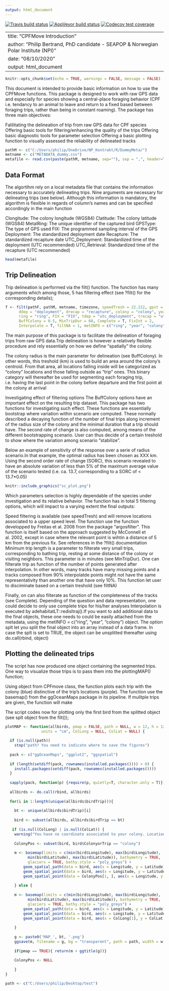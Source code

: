 ```yaml
---
output: html_document
---
```


<!-- badges: start -->
  [![Travis build status](https://travis-ci.com/PhilBertrand/CPFMove.svg?branch=master)](https://travis-ci.com/PhilBertrand/CPFMove)
[![AppVeyor build status](https://ci.appveyor.com/api/projects/status/github/PhilBertrand/CPFMove?branch=master&svg=true)](https://ci.appveyor.com/project/PhilBertrand/CPFMove)
[![Codecov test coverage](https://codecov.io/gh/PhilBertrand/CPFMove/branch/master/graph/badge.svg)](https://codecov.io/gh/PhilBertrand/CPFMove?branch=master)
<!-- badges: end -->

---
title: "CPFMove Introduction"
author: "Philip Bertrand, PhD candidate - SEAPOP & Norwegian Polar Institute (NPI)"
date: "08/10/2020"
output: html_document
---

```r
knitr::opts_chunk$set(echo = TRUE, warnings = FALSE, message = FALSE)
```

This document is intended to provide basic information on how to use the CPFMove functions. This package is designed to work with raw GPS data and especially for species showing a central-place foraging behavior (CPF i.e. tendancy to an animal to leave and return to a fixed based between foraging trips, rather than being in constant roaming). The package has three main objectives:

Falilitating the delineation of trip from raw GPS data for CPF species
Offering basic tools for filtering/enhancing the quality of the trips
Offering basic diagnostic tools for parameter selection
Offering a basic plotting function to visually assessed the reliability of delineated tracks

```r
pathM <- c("C:/Users/philip/OneDrive/NP_Kontrakt/R/DummyMeta/")
metname <- c("METADATA_dummy.csv")
metafile <- read.csv(paste(pathM, metname, sep=""), sep = ",", header=T, na.strings=c("","NA"))
```

## Data Format

The algortihm rely on a local metadata file that contains the information necessary to accurately delineating trips. Nine arguments are necessary for delineating trips (see below). Although this information is mandatory, the algorithm is flexible in regards of column’s names and can be specified accordingly in the main function

Clongitude: The colony longitude (WGS84)
Clatitude: The colony latitude (WGS84)
MetalRing: The unique identifier of the captured bird
GPSType: The type of GPS used
FIX: The programmed sampling interval of the GPS
Deployment: The standardized deployment date
Recapture: The standardized recapture date
UTC_Deployment: Standardized time of the deployment (UTC recommended)
UTC_Retrieval: Standardized time of the recapture (UTC recommended)

```r
head(metafile)
```

## Trip Delineation

Trip delineation is performed via the filt() function. The function has many arguments which among those, 5 has filtering effect (see ?filt() for the corresponding details);

```r

f <- filt(pathF, pathM, metname, timezone, speedTresh = 22.222, gpst = "GPSType",
      ddep = "deployment", drecap = "recapture", colony = "colony", year = "year",
      ring = "ring", FIX = "FIX", tdep = "utc_deployment", trecap = "utc_retrieval",
      BuffColony = 0.5, MinTripDur = 60, Complete = T, FixInt = 2,
      Interpolate = T, filtNA = 1, metINFO = c("ring", "year", "colony"), splt = F)

```

The main purpose of this package is to facilitate the delineation of foraging trips from raw GPS data.Trip delineation is however a relatively flexible procedure and rely essentially on how we define “spatially” the colony.

The colony radius is the main parameter for delineation (see BuffColony). In other words, this treshold (km) is used to build an area around the colony’s centroid. From that area, all locations falling inside will be categorized as “colony” locations and those falling outside as “trip” ones. This binary category will thereafter be used for segmenting each foraging trip, i.e. having the last point in the colony before departure and the first point at the colony at arrival

Investigating effect of filtering options
The BuffColony options have an important effect on the resulting trip dataset. This package has two functions for investigating such effect. These functions are essentially bootstrap where variation within scenario are computed. These normally described a decaying function of the number of final trips along increment of the radius size of the colony and the minimal duration that a trip should have. The second rate of change is also computed, among means of the different bootstrapping scenario. User can thus decide of a certain treshold to show where the variation among scenario “stabilize”.

Below an example of sensitivity of the response over a serie of radius scenario.In that example, the optimal radius has been chosen as XXX km. Using the second order rate of change (SORC), this scenario revealed to have an absolute variation of less than 5% of the maximum average value of the scenario tested (i.e. ca. 13.7, corresponding to a SORC of < 13.7*0.05)

```r

knitr::include_graphics("sc_plot.png")

```
Which parameters selection is highly dependable of the species under investigation and its relative behavior. The function has in total 5 filtering options, which will impact to a varying extent the final outputs:

Speed filtering is available (see speedTresh) and will remove locations associated to a upper speed level. The function use the function developped by Freitas et al. 2008 from the package “argosfilter”. This function is itself based on the approach suggested by McConnell et al. 2002, except in case where the relevant point is wihtin a distance of 5 km from the previous fix. See references in the ?filt() documentation
Minimum trip length is a parameter to filterate very small trips, corresponding to bathing trip, resting at some distance of the colony or visiting neighbors. This parameter is in minutes (see MinTripDur).
One can filterate trip as function of the number of points generated after interpolation. In other words, many tracks have many missing points and a tracks composed from 90% interpolatde points might not have the same representativity than another one that have only 10%. This function let user to disciminate based on a certain treshold (see filtNA)

Finally, on can also filterate as function of the completeness of the tracks (see Complete). Depending of the question and data representation, one could decide to only use complete trips for his/her analyses
Interpolation is executed by adehabitatLT::redisltraj().If you want to add additional data to the final objects, these one needs to could be easily attached from the metadata, using the metINFO = c(“ring”, “year”, “colony”) object. The option splt let you split the final object into an array instead of a data frame. In case the splt is set to TRUE, the object can be unsplitted thereafter using do.call(rbind, object)

## Plotting the delineated trips
  
The script has now produced one object containing the segmented trips. One way to visualize those trips is to pass them into the plottingMAP() function;

Using object from CPFmove class, the function plots each trip with the colony (blue) distinctive of the trip’s locations (purple). The function use the basemap() from the ggOceanMaps package in its pipeline. If mulitple trips are given, the function will make

The script codes now for plotting only the first bird from the splitted object (see splt object from the filt());

```r

plotMAP <- function(allbirds, pmap = FALSE, path = NULL, w = 12, h = 12,
                units = "cm", ColLong = NULL, ColLat = NULL) {
  
  if (is.null(path))
    stop("path? You need to indicate where to save the figures")
  
  pack <- c("ggOceanMaps", "ggplot2", "ggspatial")
  
  if (length(setdiff(pack, rownames(installed.packages()))) > 0) {
    install.packages(setdiff(pack, rownames(installed.packages())))  
  }
  
  sapply(pack, function(p) {require(p, quietly=T, character.only = T)})
  
  allbirds <- do.call(rbind, allbirds)
  
  for(i in 1:length(unique(allbirds$birdTrip))){
    
    bt <- unique(allbirds$birdTrip)[i]
    
    bird <- subset(allbirds, allbirds$birdTrip == bt)
    
   if (is.null(ColLong) | is.null(ColLat)) {
    warning("You have no coordinate associated to your colony. Location will be automatically picked up from your dataset")
    
    ColonyPos <- subset(bird, bird$ColonyorTrip == "colony")
     
    m <- basemap(limits = c(min(bird$Longitude), max(bird$Longitude), 
          min(bird$Latitude), max(bird$Latitude)), bathymetry = TRUE, 
          glaciers = TRUE, bathy.style = "poly_greys") +
        geom_spatial_path(data = bird, aes(x = Longitude, y = Latitude), color = "light gray") +
        geom_spatial_point(data = bird, aes(x = Longitude, y = Latitude), color = "purple") +
        geom_spatial_point(data = ColonyPos[1, ], aes(x = Longitude, y = Latitude), color = "blue")
    
    } else {
      
    m <- basemap(limits = c(min(bird$Longitude), max(bird$Longitude), 
          min(bird$Latitude), max(bird$Latitude)), bathymetry = TRUE, 
          glaciers = TRUE, bathy.style = "poly_greys") +
        geom_spatial_path(data = bird, aes(x = Longitude, y = Latitude), color = "light gray") +
        geom_spatial_point(data = bird, aes(x = Longitude, y = Latitude), color = "purple") +
        geom_spatial_point(data = bird, aes(x = ColLong[1], y = ColLat[1]), color = "blue")
      
    }
    
    g <- paste0('MAP_', bt, '.png')
    ggsave(m, filename = g, bg = "transparent", path = path, width = w, height = h, units = units) 
    
    if(pmap == TRUE){ return(m + ggtitle(g))}
    
    ColonyPos <- NULL
    
    } 
}

```

```r

path <- c("C:/Users/philip/Desktop/test")

```
